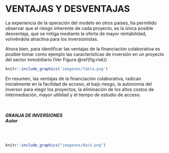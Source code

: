 # VENTAJAS Y DESVENTAJAS

La experiencia de la operación del modelo en otros países, ha permitido observar que el riesgo inherente de cada proyecto, es la única posible desventaja, que se mitiga mediante la oferta de mayor rentabilidad, volviéndola atractiva para los inversionistas.

Ahora bien, para identificar las ventajas de la financiación colaborativa es posible tomar como ejemplo las características de inversión en un proyecto del sector inmobiliario (Ver Figura \@ref(fig:risk))


```r
knitr::include_graphics('imagenes/Tabla.png')
```
       
En resumen, las ventajas de la financiación colaborativa, radican inicialmente en la facilidad de acceso, el bajo riesgo, la autonomía del inversor para elegir los proyectos, la eliminación de los altos costos de intermediación, mayor utilidad y el tiempo de estudio de acceso.

<br>
<br>
___GRANJA DE INVERSIONES___ <br>
___Autor___

<br>
<br>

```r
knitr::include_graphics("imagenes/Back.png")
```

